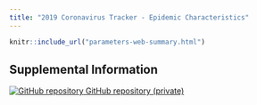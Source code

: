 ```yaml
---
title: "2019 Coronavirus Tracker - Epidemic Characteristics"
---
```

<p id="disclaimer"></p>
<div class="parameters-page">

```r
knitr::include_url("parameters-web-summary.html")
```
</div>

## Supplemental Information

<div class="container-frames">

<!-- Supplemental information: [html]() -->

<!-- Preprint: [download]() -->

<p>
  <a href="https://github.com/CEIDatUGA/ncov-data-summary">
    <img src="images/GitHub-Mark-64px.png" id="github-icon" alt="GitHub repository"/>
    GitHub repository (private)
  </a>
</p>

</div>
